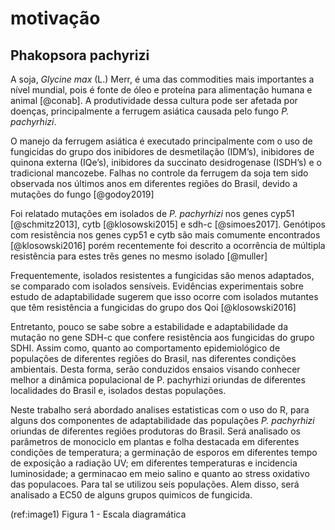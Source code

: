 # motivação

## Phakopsora pachyrizi
A soja, *Glycine max* (L.) Merr, é uma das commodities mais importantes a nível mundial, pois é fonte de óleo e proteína para alimentação humana e animal [@conab]. A produtividade dessa cultura pode ser afetada por doenças, principalmente a ferrugem asiática causada pelo fungo *P. pachyrhizi*. 

 O manejo da ferrugem asiática é executado principalmente com o uso de fungicidas do grupo dos inibidores de desmetilação (IDM’s), inibidores de quinona externa (IQe’s), inibidores da succinato desidrogenase (ISDH’s) e o tradicional mancozebe. Falhas no controle da ferrugem da soja tem sido observada nos últimos anos em diferentes regiões do Brasil, devido a mutações do fungo [@godoy2019]
 
Foi relatado mutações em isolados de *P. pachyrhizi* nos genes cyp51 [@schmitz2013], cytb [@klosowski2015] e sdh-c [@simoes2017]. Genótipos com resistência nos genes cyp51 e cytb são mais comumente encontrados [@klosowski2016] porém recentemente foi descrito a ocorrência de múltipla resistência para estes três genes no mesmo isolado [@muller]

Frequentemente, isolados resistentes a fungicidas são menos adaptados, se comparado com isolados sensíveis. Evidências experimentais sobre estudo de adaptabilidade sugerem que isso ocorre com isolados mutantes que têm resistência a fungicidas do grupo dos Qoi [@klosowski2016]

Entretanto, pouco se sabe sobre a estabilidade e adaptabilidade da mutação no gene SDH-c que confere resistência aos fungicidas do grupo SDHI. Assim como, quanto ao comportamento epidemiológico de populações de diferentes regiões do Brasil, nas diferentes condições ambientais. Desta forma, serão conduzidos ensaios visando conhecer melhor a dinâmica populacional de P. pachyrhizi oriundas de diferentes localidades do Brasil e, isolados destas populações. 

Neste trabalho será abordado analises estatisticas com o uso do R, para alguns dos componentes de adaptabilidade das populações *P. pachyrhizi* oriundas de diferentes regiões produtoras do Brasil. Será analisado os parâmetros de monociclo em plantas e folha destacada em diferentes condições de temperatura; a germinação de esporos em diferentes tempo de exposição a radiação UV; em diferentes temperaturas e incidencia luminosidade; a germinacao em meio salino e quanto ao stress oxidativo das populacoes. Para tal se utilizou seis populações. Alem disso, será analisado a EC50 de alguns grupos quimicos de fungicida. 

(ref:image1) Figura 1 - Escala diagramática 


